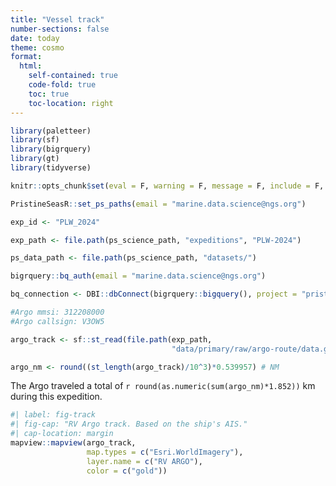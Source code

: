 ```yaml
---
title: "Vessel track"
number-sections: false
date: today
theme: cosmo
format: 
  html:
    self-contained: true
    code-fold: true
    toc: true
    toc-location: right
---
```


```r
library(paletteer)
library(sf)
library(bigrquery)
library(gt)
library(tidyverse)

knitr::opts_chunk$set(eval = F, warning = F, message = F, include = F, echo = F)

PristineSeasR::set_ps_paths(email = "marine.data.science@ngs.org")

exp_id <- "PLW_2024"

exp_path <- file.path(ps_science_path, "expeditions", "PLW-2024")

ps_data_path <- file.path(ps_science_path, "datasets/")

bigrquery::bq_auth(email = "marine.data.science@ngs.org")

bq_connection <- DBI::dbConnect(bigrquery::bigquery(), project = "pristine-seas")
```

```r
#Argo mmsi: 312208000
#Argo callsign: V3OW5

argo_track <- sf::st_read(file.path(exp_path,
                                    "data/primary/raw/argo-route/data.geojson")) 

argo_nm <- round((st_length(argo_track)/10^3)*0.539957) # NM
```

The Argo traveled a total of `r round(as.numeric(sum(argo_nm)*1.852))` km during this expedition. 

```r
#| label: fig-track
#| fig-cap: "RV Argo track. Based on the ship's AIS."
#| cap-location: margin
mapview::mapview(argo_track, 
                 map.types = c("Esri.WorldImagery"), 
                 layer.name = c("RV ARGO"), 
                 color = c("gold"))
```

